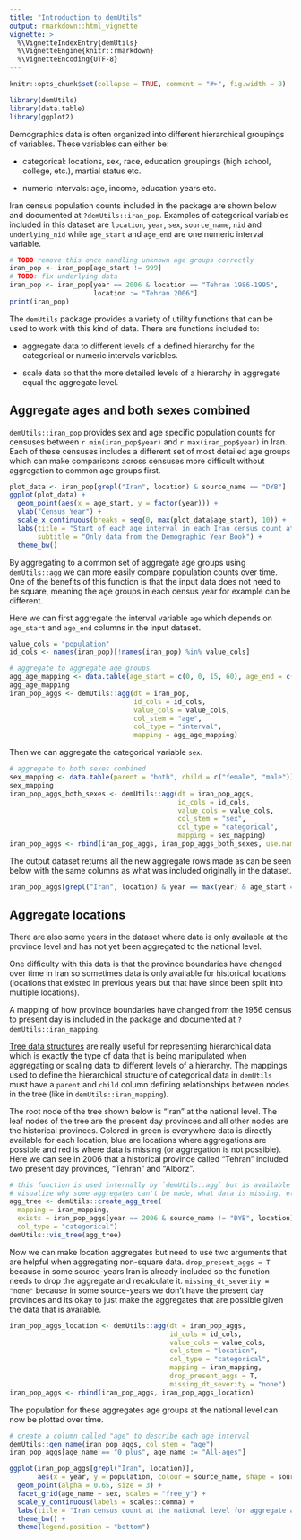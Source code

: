 ```yaml
---
title: "Introduction to demUtils"
output: rmarkdown::html_vignette
vignette: >
  %\VignetteIndexEntry{demUtils}
  %\VignetteEngine{knitr::rmarkdown}
  %\VignetteEncoding{UTF-8}
---
```

  
```r
knitr::opts_chunk$set(collapse = TRUE, comment = "#>", fig.width = 8)
```

```r
library(demUtils)
library(data.table)
library(ggplot2)
```

Demographics data is often organized into different hierarchical groupings of variables. These variables can either be:

* categorical: locations, sex, race, education groupings (high school, college, etc.), martial status etc.

* numeric intervals: age, income, education years etc.

Iran census population counts included in the package are shown below and documented at `?demUtils::iran_pop`. Examples of categorical variables included in this dataset are `location`, `year`, `sex`, `source_name`, `nid` and `underlying_nid` while `age_start` and `age_end` are one numeric interval variable.

```r
# TODO remove this once handling unknown age groups correctly
iran_pop <- iran_pop[age_start != 999]
# TODO: fix underlying data
iran_pop <- iran_pop[year == 2006 & location == "Tehran 1986-1995", 
                     location := "Tehran 2006"]
print(iran_pop)
```

The `demUtils` package provides a variety of utility functions that can be used to work with this kind of data. There are functions included to:

* aggregate data to different levels of a defined hierarchy for the categorical or numeric intervals variables. 

* scale data so that the more detailed levels of a hierarchy in aggregate equal the aggregate level.

## Aggregate ages and both sexes combined

`demUtils::iran_pop` provides sex and age specific population counts for censuses between `r min(iran_pop$year)` and `r max(iran_pop$year)` in Iran. Each of these censuses includes a different set of most detailed age groups which can make comparisons across censuses more difficult without aggregation to common age groups first.

```r
plot_data <- iran_pop[grepl("Iran", location) & source_name == "DYB"]
ggplot(plot_data) +
  geom_point(aes(x = age_start, y = factor(year))) +
  ylab("Census Year") +
  scale_x_continuous(breaks = seq(0, max(plot_data$age_start), 10)) +
  labs(title = "Start of each age interval in each Iran census count at the national level",
       subtitle = "Only data from the Demographic Year Book") +
  theme_bw()
```

By aggregating to a common set of aggregate age groups using `demUtils::agg` we can more easily compare population counts over time. One of the benefits of this function is that the input data does not need to be square, meaning the age groups in each census year for example can be different.

Here we can first aggregate the interval variable `age` which depends on `age_start` and `age_end` columns in the input dataset. 

```r
value_cols = "population"
id_cols <- names(iran_pop)[!names(iran_pop) %in% value_cols]

# aggregate to aggregate age groups
agg_age_mapping <- data.table(age_start = c(0, 0, 15, 60), age_end = c(Inf, 5, 60, Inf))
agg_age_mapping
iran_pop_aggs <- demUtils::agg(dt = iran_pop, 
                               id_cols = id_cols,
                               value_cols = value_cols,
                               col_stem = "age",
                               col_type = "interval",
                               mapping = agg_age_mapping)
```

Then we can aggregate the categorical variable `sex`.

```r
# aggregate to both sexes combined
sex_mapping <- data.table(parent = "both", child = c("female", "male"))
sex_mapping
iran_pop_aggs_both_sexes <- demUtils::agg(dt = iran_pop_aggs, 
                                          id_cols = id_cols,
                                          value_cols = value_cols,
                                          col_stem = "sex",
                                          col_type = "categorical",
                                          mapping = sex_mapping)
iran_pop_aggs <- rbind(iran_pop_aggs, iran_pop_aggs_both_sexes, use.names = T)
```

The output dataset returns all the new aggregate rows made as can be seen below with the same columns as what was included originally in the dataset.

```r
iran_pop_aggs[grepl("Iran", location) & year == max(year) & age_start == 0 & age_end == Inf]
```

## Aggregate locations

There are also some years in the dataset where data is only available at the province level and has not yet been aggregated to the national level. 

One difficulty with this data is that the province boundaries have changed over time in Iran so sometimes data is only available for historical locations (locations that existed in previous years but that have since been split into multiple locations).

A mapping of how province boundaries have changed from the 1956 census to present day is included in the package and documented at `?demUtils::iran_mapping`.

[Tree data structures](https://en.wikipedia.org/wiki/Tree_(data_structure)) are really useful for representing hierarchical data which is exactly the type of data that is being manipulated when aggregating or scaling data to different levels of a hierarchy. The mappings used to define the hierarchical structure of categorical data in `demUtils` must have a `parent` and `child` column defining relationships between nodes in the tree (like in `demUtils::iran_mapping`). 

The root node of the tree shown below is "Iran" at the national level. The leaf nodes of the tree are the present day provinces and all other nodes are the historical provinces. Colored in green is everywhere data is directly available for each location, blue are locations where aggregations are possible and red is where data is missing (or aggregation is not possible). Here we can see in 2006 that a historical province called "Tehran" included two present day provinces, "Tehran" and "Alborz".

```r
# this function is used internally by `demUtils::agg` but is available to help
# visualize why some aggregates can't be made, what data is missing, etc.
agg_tree <- demUtils::create_agg_tree(
  mapping = iran_mapping, 
  exists = iran_pop_aggs[year == 2006 & source_name != "DYB", location],
  col_type = "categorical")
demUtils::vis_tree(agg_tree)
```

Now we can make location aggregates but need to use two arguments that are helpful when aggregating non-square data. `drop_present_aggs = T` because in some source-years Iran is already included so the function needs to drop the aggregate and recalculate it. `missing_dt_severity = "none"` because in some source-years we don't have the present day provinces and its okay to just make the aggregates that are possible given the data that is available. 

```r
iran_pop_aggs_location <- demUtils::agg(dt = iran_pop_aggs, 
                                        id_cols = id_cols,
                                        value_cols = value_cols,
                                        col_stem = "location",
                                        col_type = "categorical",
                                        mapping = iran_mapping,
                                        drop_present_aggs = T,
                                        missing_dt_severity = "none")
iran_pop_aggs <- rbind(iran_pop_aggs, iran_pop_aggs_location)
```

The population for these aggregates age groups at the national level can now be plotted over time.

```r
# create a column called "age" to describe each age interval
demUtils::gen_name(iran_pop_aggs, col_stem = "age")
iran_pop_aggs[age_name == "0 plus", age_name := "All-ages"]

ggplot(iran_pop_aggs[grepl("Iran", location)],
       aes(x = year, y = population, colour = source_name, shape = source_name)) +
  geom_point(alpha = 0.65, size = 3) +
  facet_grid(age_name ~ sex, scales = "free_y") +
  scale_y_continuous(labels = scales::comma) +
  labs(title = "Iran census count at the national level for aggregate age groups") +
  theme_bw() +
  theme(legend.position = "bottom")
```
